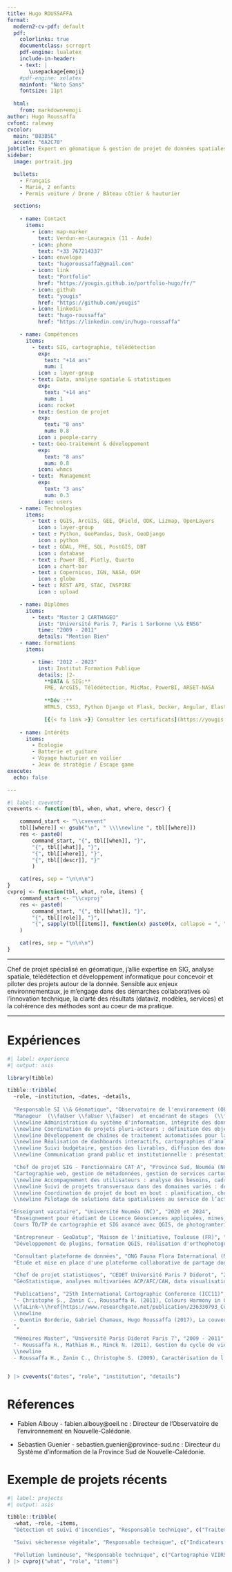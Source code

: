 ```yaml
---
title: Hugo ROUSSAFFA
format:
  modern2-cv-pdf: default
  pdf:
    colorlinks: true
    documentclass: scrreprt
    pdf-engine: lualatex
    include-in-header:
    - text: |
       \usepackage{emoji}
    #pdf-engine: xelatex
    mainfont: "Noto Sans"
    fontsize: 11pt
    
  html:
    from: markdown+emoji
author: Hugo Roussaffa
cvfont: raleway
cvcolor:
  main: "B83B5E"
  accent: "6A2C70"
jobtitle: Expert en géomatique & gestion de projet de données spatiales
sidebar:
  image: portrait.jpg

  bullets:
    - Français
    - Marié, 2 enfants
    - Permis voiture / Drone / Bâteau côtier & hauturier

  sections:
      
    - name: Contact
      items:
        - icon: map-marker
          text: Verdun-en-Lauragais (11 - Aude)
        - icon: phone
          text: "+33 767214337"
        - icon: envelope
          text: "hugoroussaffa@gmail.com"
        - icon: link
          text: "Portfolio"
          href: "https://yougis.github.io/portfolio-hugo/fr/"
        - icon: github
          text: "yougis"
          href: "https://github.com/yougis"
        - icon: linkedin
          text: "hugo-roussaffa"
          href: "https://linkedin.com/in/hugo-roussaffa"

    - name: Compétences
      items:
        - text: SIG, cartographie, télédétection
          exp:
            text: "+14 ans"
            num: 1
          icon : layer-group
        - text: Data, analyse spatiale & statistiques
          exp:
            text: "+14 ans"
            num: 1
          icon: rocket
        - text: Gestion de projet
          exp:
            text: "8 ans"
            num: 0.8
          icon : people-carry
        - text: Géo-traitement & développement
          exp:
            text: "8 ans"
            num: 0.8
          icon: whmcs
        - text:  Management
          exp:
            text: "3 ans"
            num: 0.3
          icon: users
    - name: Technologies
      items:
        - text : QGIS, ArcGIS, GEE, QField, ODK, Lizmap, OpenLayers
          icon : layer-group
        - text : Python, GeoPandas, Dask, GeoDjango
          icon : python
        - text : GDAL, FME, SQL, PostGIS, DBT
          icon : database
        - text : Power BI, Plotly, Quarto
          icon : chart-bar
        - text : Copernicus, IGN, NASA, OSM
          icon : globe
        - text : REST API, STAC, INSPIRE
          icon : upload

    - name: Diplômes
      items:
        - text: "Master 2 CARTHAGEO"
          inst: "Université Paris 7, Paris 1 Sorbonne \\& ENSG"
          time: "2009 - 2011"
          details: "Mention Bien"
    - name: Formations
      items:

        - time: "2012 - 2023"
          inst: Institut Formation Publique
          details: |2-
            **DATA & SIG:**
            FME, ArcGIS, Télédétection, MicMac, PowerBI, ARSET-NASA
            
            **Dév :**
            HTML5, CSS3, Python Django et Flask, Docker, Angular, Elastic Stack, Tomcat, Java Grails/Gorm

            [{{< fa link >}} Consulter les certificats](https://yougis.github.io/portfolio-hugo/fr/about/)
    
    - name: Intérêts
      items:
        - Ecologie
        - Batterie et guitare
        - Voyage hauturier en voilier
        - Jeux de stratégie / Escape game
execute:
  echo: false

---
```



```r

#| label: cvevents
cvevents <- function(tbl, when, what, where, descr) {

    command_start <- "\\cvevent"
    tbl[[where]] <- gsub("\n", " \\\\newline ", tbl[[where]])
    res <- paste0(
        command_start, "{", tbl[[when]], "}", 
        "{", tbl[[what]], "}",
        "{", tbl[[where]], "}",
        "{", tbl[[descr]], "}"
        )

    cat(res, sep = "\n\n\n")
}
cvproj <- function(tbl, what, role, items) {
    command_start <- "\\cvproj"
    res <- paste0(
        command_start, "{", tbl[[what]], "}",
        "{", tbl[[role]], "}",
        "{", sapply(tbl[[items]], function(x) paste0(x, collapse = ", ")), "}"
    )

    cat(res, sep = "\n\n\n")
}


```

--- 

Chef de projet spécialisé en géomatique, j’allie expertise en SIG, analyse spatiale, télédétection et développement informatique pour concevoir et piloter des projets autour de la donnée. Sensible aux enjeux environnementaux, je m’engage dans des démarches collaboratives où l’innovation technique, la clarté des résultats (dataviz, modèles, services) et la cohérence des méthodes sont au coeur de ma pratique.

---


# Expériences

```r
#| label: experience
#| output: asis

library(tibble)

tibble::tribble(
  ~role, ~institution, ~dates, ~details,
  
  "Responsable SI \\& Géomatique", "Observatoire de l'environnement (OEIL), Nouméa (NC)" , "06/2021 - 08/2024",
  "Manageur  (\\faUser \\faUser \\faUser)  et encadrant de stages  (\\faUsers x 10) sur des projets en data environnementale : érosion, incendies, sécheresse végétale, qualité de l’eau, pollution lumineuse, fragmentation des milieux.
  \\newline Administration du système d'information, intégrité des données et sécurité numérique.
  \\newline Coordination de projets pluri-acteurs : définition des objectifs, rédaction de cahiers des charges, gestion des ressources, des taches et animation des comités de pilotage.
  \\newline Développement de chaînes de traitement automatisées pour la production d'indicateurs environnementaux dans un modèle de donnée decisionnel standardisé.
  \\newline Réalisation de dashboards interactifs, cartographies d'analyse, rapports d’aide à la décision à destination du grand public et des institutions.
  \\newline Suivi budgétaire, gestion des livrables, diffusion des données sur plateformes ouvertes.
  \\newline Communication grand public et institutionnelle : présentation des projets en réunion, séminaires et événements.",

  "Chef de projet SIG - Fonctionnaire CAT A", "Province Sud, Nouméa (NC)", "05/2011 - 06/2021",
  "Cartographie web, gestion de métadonnées, gestion de services cartographiques, développement d'interfaces et maintenance des applications SIG de la collectivité.
  \\newline Accompagnement des utilisateurs : analyse des besoins, cadrage, rédaction des spécifications techniques détaillées, estimation des charges, gestion des ressources et reporting.
  \\newline Suivi de projets transversaux dans des domaines variés : développement rural, environnement, archéologie, infrastructures routières, logement social, éducation.
  \\newline Coordination de projet de bout en bout : planification, choix des outils, administration de bases de données spatiales, maintenance applicative, et intégration web.
  \\newline Pilotage de solutions data spatialisées au service de l’action publique, avec livrables annuels, tableaux de bord décisionnels et cartographies à forte valeur ajoutée.",

 "Enseignant vacataire", "Université Nouméa (NC)", "2020 et 2024",
  "Enseignement pour étudiant de Licence Géosciences appliquées, mines, eau et environnement et de Master.   \\newline 
  Cours TD/TP de cartographie et SIG avancé avec QGIS, de photogramterie rapprochée avec Micmac et de télédétection avec exploration multispectrale d´images satelittes avec Orfeo ToolBox et Monteverdi",

  "Entrepreneur - GeoDatup", "Maison de l'initiative, Toulouse (FR)", "04/2016 - 05/2018",
  "Développement de plugins, formation QGIS, réalisation d'orthophotographies par drone.",

  "Consultant plateforme de données", "ONG Fauna Flora International (Myanmar)", "05/2015 - 07/2015",
  "Etude et mise en place d'une plateforme collaborative de partage données (CKAN). Automatisation et traitement de données spatiales. Capacité d'adaptation rapide dans ce contexte multiculturel.",

  "Chef de projet statistiques", "CEDET Université Paris 7 Diderot", "2009 - 2010",
  "GéoStatistique, analyses multivariées ACP/AFC/CAH, data visualisation.",

  "Publications", "25th International Cartographic Conference (ICC11)", "2011",
  "- Christophe S., Zanin C., Roussaffa H. (2011), Colours Harmony in Cartography. 
  \\faLink~\\href{https://www.researchgate.net/publication/236330793_Colours_harmony_in_cartography}{Article en détail}
  \\newline 
  - Quentin Borderie, Gabriel Chamaux, Hugo Roussaffa (2017), La couverture lœssique d’Eure-et-Loir (France) : Potentiel pédo-sedimentaire et organisation spatiale. \\faLink~\\href{https://doi.org/10.4000/quaternaire.8331}{Article en détail}
  ",

  "Mémoires Master", "Université Paris Diderot Paris 7", "2009 - 2011",
  "- Roussaffa H., Mathian H., Rinck N. (2011), Gestion du cycle de vie des données environnementales.
  \\newline 
  - Roussaffa H., Zanin C., Christophe S. (2009), Caractérisation de l´harmonie des couleurs dans une carte."


) |> cvevents("dates", "role", "institution", "details")

```

# Réferences

- Fabien Albouy - fabien.albouy@oeil.nc : Directeur de l'Observatoire de l'environnement en Nouvelle-Calédonie.


- Sebastien Guenier  - sebastien.guenier@province-sud.nc : Directeur du Système d'information de la Province Sud de Nouvelle-Calédonie.

# Exemple de projets récents

```r
#| label: projects
#| output: asis

tibble::tribble(
  ~what, ~role, ~items,
  "Détection et suivi d'incendies", "Responsable technique", c("Traitement données FIRMS", "classification de données Sentinel-2","photointerpretation collaborative avec Collect Earth Online", "exploitation catalogue STAC et GEE", "création de tableau de bord ESRI, rapports et atlas automatisés Quarto/QGIS \\newline \\faLink~\\href{https://yougis.github.io/portfolio-hugo/fr/project/atlas-qgis/}{Atlas en détail} \\faLink~\\href{https://yougis.github.io/portfolio-hugo/fr/project/dashboards/vulcain/}{Dashboard en détail}"),

  "Suivi sécheresse végétale", "Responsable technique", c("Indicateurs satellites (VAI et VHI) résolution spatiale de 10m-250m et temporelle de 10 jours (L8, L9, S2, MODIS, ASCAT)", "Développement python, déploiement et intégration continue avec Azure Devops. \\newline \\faLink~\\href{https://yougis.github.io/portfolio-hugo/fr/project/secheresse-vegetale/}{Projet en détail}"),

  "Pollution lumineuse", "Responsable technique", c("Cartographie VIIRS, analyse spatiale", "Atlas cartographique, tableau de bord\\newline \\faLink~\\href{https://yougis.github.io/portfolio-hugo/fr/project/dashboards/pollux/}{Dashboard en détail}"),
) |> cvproj("what", "role", "items")
```